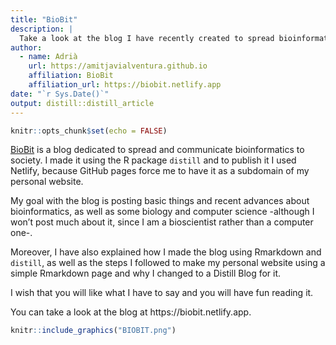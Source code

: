 ```yaml
---
title: "BioBit"
description: |
  Take a look at the blog I have recently created to spread bioinformatics to society: BioBit. My goal publishing posts to BioBit is to make bioinformatics, as well as biology and computer science, more accessible to society. Take a look at biobit.netlify.app.
author:
  - name: Adrià 
    url: https://amitjavialventura.github.io
    affiliation: BioBit
    affiliation_url: https://biobit.netlify.app
date: "`r Sys.Date()`"
output: distill::distill_article
---
```


```r
knitr::opts_chunk$set(echo = FALSE)
```

[BioBit](https://biobit.netlify.app) is a blog dedicated to spread and communicate bioinformatics to society. I made it using the R package `distill` and to publish it I used Netlify, because GitHub pages force me to have it as a subdomain of my personal website.

My goal with the blog is posting basic things and recent advances about bioinformatics, as well as some biology and computer science -although I won't post much about it, since I am a bioscientist rather than a computer one-. 

Moreover, I have also explained how I made the blog using Rmarkdown and `distill`, as well as the steps I followed to make my personal website using a simple Rmarkdown page and why I changed to a Distill Blog for it.

I wish that you will like what I have to say and you will have fun reading it.

You can take a look at the blog at https://biobit.netlify.app.

```r
knitr::include_graphics("BIOBIT.png")
```

